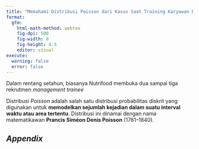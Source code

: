 ```yaml
---
title: "Memahami Distribusi Poisson dari Kasus Saat Training Karyawan Baru"
format:
  gfm:
    html-math-method: webtex
    fig-dpi: 500
    fig-width: 8
    fig-height: 4.5
    editor: visual
execute:
  warning: false
  error: false
---
```


Dalam rentang setahun, biasanya Nutrifood membuka dua sampai tiga rekrutmen _management trainee_

Distribusi _Poisson_ adalah salah satu distribusi probabilitas diskrit yang digunakan untuk __memodelkan sejumlah kejadian dalam suatu interval waktu atau area tertentu__. Distribusi ini dinamai dengan nama matematikawan __Prancis Siméon Denis Poisson__ (1781–1840).

## _Appendix_

